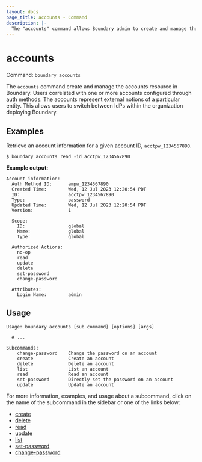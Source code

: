 ```yaml
---
layout: docs
page_title: accounts - Command
description: |-
  The "accounts" command allows Boundary admin to create and manage the account resources.
---
```


# accounts

Command: `boundary accounts`

The `accounts` command create and manage the accounts resource in Boundary.
Users correlated with one or more accounts configured through auth methods. The
accounts represent external notions of a particular entity. This allows users to
switch between IdPs within the organization deploying Boundary.

## Examples

Retrieve an account information for a given account ID, `acctpw_1234567890`.

```shell-session
$ boundary accounts read -id acctpw_1234567890
```

**Example output:**

<CodeBlockConfig hideClipboard>

```plaintext
Account information:
  Auth Method ID:      ampw_1234567890
  Created Time:        Wed, 12 Jul 2023 12:20:54 PDT
  ID:                  acctpw_1234567890
  Type:                password
  Updated Time:        Wed, 12 Jul 2023 12:20:54 PDT
  Version:             1

  Scope:
    ID:                global
    Name:              global
    Type:              global

  Authorized Actions:
    no-op
    read
    update
    delete
    set-password
    change-password

  Attributes:
    Login Name:        admin
```

</CodeBlockConfig>

## Usage

<CodeBlockConfig hideClipboard>

```shell-session
Usage: boundary accounts [sub command] [options] [args]

  # ...

Subcommands:
    change-password    Change the password on an account
    create             Create an account
    delete             Delete an account
    list               List an account
    read               Read an account
    set-password       Directly set the password on an account
    update             Update an account
```

</CodeBlockConfig>

For more information, examples, and usage about a subcommand, click on the name
of the subcommand in the sidebar or one of the links below:

- [create](/boundary/docs/api-clients/commands/accounts/create)
- [delete](/boundary/docs/api-clients/commands/accounts/delete)
- [read](/boundary/docs/api-clients/commands/accounts/read)
- [update](/boundary/docs/api-clients/commands/accounts/update)
- [list](/boundary/docs/api-clients/commands/accounts/list)
- [set-password](/boundary/docs/api-clients/commands/accounts/set-password)
- [change-password](/boundary/docs/api-clients/commands/accounts/change-password)
